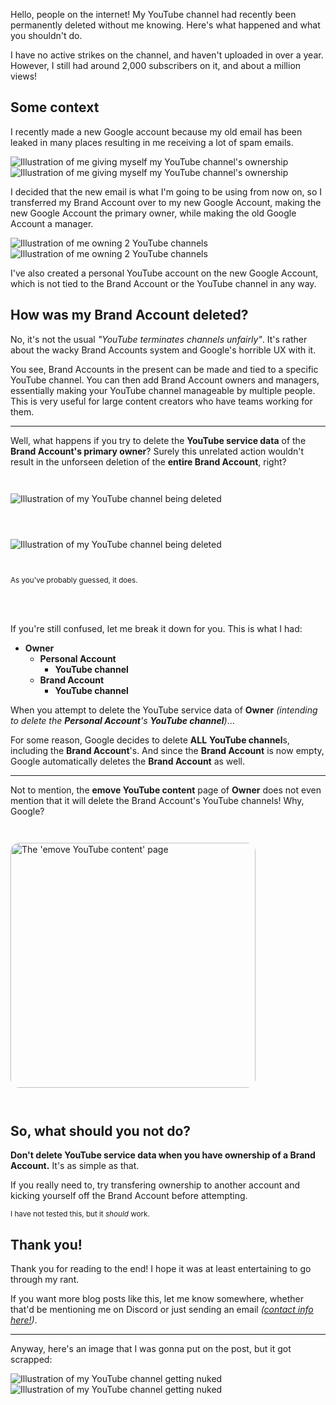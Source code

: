 
<style>{`.img{margin-block:4em;border-radius:1em;width:min(100%,var(--width)) !important;height:auto !important}`}</style>
<style>{`[data-theme=dark] .light-img{display:none}`}</style>
<style>{`[data-theme=light] .dark-img{display:none}`}</style>

Hello, people on the internet! My YouTube channel had recently been permanently deleted without me knowing. Here's what happened and what you shouldn't do.

I have no active strikes on the channel, and haven't uploaded in over a year. However, I still had around 2,000 subscribers on it, and about a million views!

## Some context

I recently made a new Google account because my old email has been leaked in many places resulting in me receiving a lot of spam emails.

<img class="img dark-img" loading="lazy" style="--width:28em" src="/assets/blog/my-youtube-channel-is-gone-dont-do-this-mistake/transfer.webp" alt="Illustration of me giving myself my YouTube channel's ownership" />
<img class="img light-img" loading="lazy" style="--width:28em" src="/assets/blog/my-youtube-channel-is-gone-dont-do-this-mistake/transfer-light.webp" alt="Illustration of me giving myself my YouTube channel's ownership" />

I decided that the new email is what I'm going to be using from now on, so I transferred my Brand Account over to my new Google Account, making the new Google Account the primary owner, while making the old Google Account a manager.

<img class="img dark-img" loading="lazy" style="--width:24em" src="/assets/blog/my-youtube-channel-is-gone-dont-do-this-mistake/ownership.webp" alt="Illustration of me owning 2 YouTube channels" />
<img class="img light-img" loading="lazy" style="--width:24em" src="/assets/blog/my-youtube-channel-is-gone-dont-do-this-mistake/ownership-light.webp" alt="Illustration of me owning 2 YouTube channels" />

I've also created a personal YouTube account on the new Google Account, which is not tied to the Brand Account or the YouTube channel in any way.

## How was my Brand Account deleted?

No, it's not the usual *"YouTube terminates channels unfairly"*. It's rather about the wacky Brand Accounts system and Google's horrible UX with it.

You see, Brand Accounts in the present can be made and tied to a specific YouTube channel. You can then add Brand Account owners and managers, essentially making your YouTube channel manageable by multiple people. This is very useful for large content creators who have teams working for them.

---

Well, what happens if you try to delete the **YouTube service data** of the **Brand Account's primary owner**? Surely this unrelated action wouldn't result in the unforseen deletion of the **entire Brand Account**, right?

<img class="img dark-img" loading="lazy" style="--width:12em;margin-block:2em" src="/assets/blog/my-youtube-channel-is-gone-dont-do-this-mistake/deletion.webp" alt="Illustration of my YouTube channel being deleted" />
<img class="img light-img" loading="lazy" style="--width:12em;margin-block:2em" src="/assets/blog/my-youtube-channel-is-gone-dont-do-this-mistake/deletion-light.webp" alt="Illustration of my YouTube channel being deleted" />

<sub>As you've probably guessed, it does.</sub>

<br />
<br />

If you're still confused, let me break it down for you. This is what I had:

- **Owner**
  - **Personal Account**
    - **YouTube channel**
  - **Brand Account**
    - **YouTube channel**

When you attempt to delete the YouTube service data of **Owner** *(intending to delete the **Personal Account**'s **YouTube channel**)*...

For some reason, Google decides to delete **ALL** **YouTube channel**s, including the **Brand Account**'s. And since the **Brand Account** is now empty, Google automatically deletes the **Brand Account** as well.

---

Not to mention, the **emove YouTube content** page of **Owner** does not even mention that it will delete the Brand Account's YouTube channels! Why, Google?

<img class="img" style="height:28em;margin-block:2em;border-radius:1em" src="/assets/blog/my-youtube-channel-is-gone-dont-do-this-mistake/emove-youtube-content-page.webp" alt="The 'emove YouTube content' page" />

## So, what should you not do?

**Don't delete YouTube service data when you have ownership of a Brand Account.** It's as simple as that.

If you really need to, try transfering ownership to another account and kicking yourself off the Brand Account before attempting.

<sub>I have not tested this, but it *should* work.</sub>

## Thank you!

Thank you for reading to the end! I hope it was at least entertaining to go through my rant.

If you want more blog posts like this, let me know somewhere, whether that'd be mentioning me on Discord or just sending an email *([contact info here!](/#contact))*.

---

Anyway, here's an image that I was gonna put on the post, but it got scrapped:

<img class="img dark-img" style="--width:24em" src="/assets/blog/my-youtube-channel-is-gone-dont-do-this-mistake/nuked.webp" alt="Illustration of my YouTube channel getting nuked" />
<img class="img light-img" style="--width:24em" src="/assets/blog/my-youtube-channel-is-gone-dont-do-this-mistake/nuked-light.webp" alt="Illustration of my YouTube channel getting nuked" />
